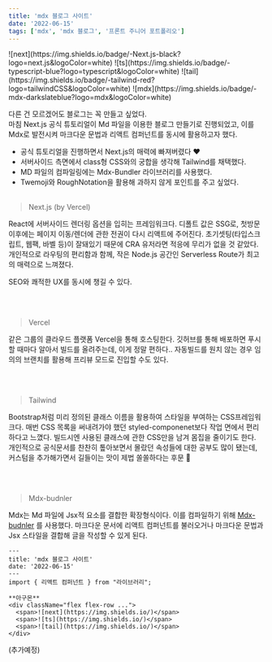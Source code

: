 ```yaml
---
title: 'mdx 블로그 사이트'
date: '2022-06-15'
tags: ['mdx', 'mdx 블로그', '프론트 주니어 포트폴리오']
---
```


<div className="flex flex-row justify-center space-x-1 mb-16">
  <span>![next](https://img.shields.io/badge/-Next.js-black?logo=next.js&logoColor=white)</span>
  <span>![ts](https://img.shields.io/badge/-typescript-blue?logo=typescript&logoColor=white)</span>
  <span>![tail](https://img.shields.io/badge/-tailwind-red?logo=tailwindCSS&logoColor=white)</span>
  <span>![mdx](https://img.shields.io/badge/-mdx-darkslateblue?logo=mdx&logoColor=white)</span>
</div>

다른 건 모르겠어도 블로그는 꼭 만들고 싶었다.  
마침 Next.js 공식 튜토리얼이 Md 파일을 이용한 블로그 만들기로 진행되었고,
이를 Mdx로 발전시켜 마크다운 문법과 리액트 컴퍼넌트를 동시에 활용하고자 했다.

- 공식 튜토리얼을 진행하면서 Next.js의 매력에 빠져버렸다 ♥️
- 서버사이드 측면에서 class형 CSS와의 궁합을 생각해 Tailwind를 채택했다.
- MD 파일의 컴파일링에는 Mdx-Bundler 라이브러리를 사용했다.
- Twemoji와 RoughNotation을 활용해 과하지 않게 포인트를 주고 싶었다.
<br/><br/>
> Next.js (by Vercel)

React에 서버사이드 렌더링 옵션을 입히는 프레임워크다.
디폴트 값은 SSG로, 첫방문 이후에는 페이지 이동/렌더에 관한 전권이 다시 리액트에 주어진다.
초기셋팅(타입스크립트, 웹팩, 바벨 등)이 잘돼있기 때문에 CRA 유저라면 적응에 무리가 없을 것 같았다.
개인적으로 라우팅의 편리함과 함께, 작은 Node.js 공간인 Serverless Route가 최고의 매력으로 느껴졌다.


SEO와 쾌적한 UX를 동시에 챙길 수 있다.

<br/><br/>
> Vercel

같은 그룹의 클라우드 플랫폼 Vercel을 통해 호스팅한다.
깃허브를 통해 배포하면 푸시할 때마다 알아서 빌드를 올려주는데,
이게 정말 편하다..
자동빌드를 원치 않는 경우 임의의 브랜치를 활용해 프리뷰 모드로 진입할 수도 있다.

<br/><br/>
> Tailwind

Bootstrap처럼 미리 정의된 클래스 이름을 활용하여 스타일을 부여하는 CSS프레임워크다.
매번 CSS 목록을 써내려가야 했던 styled-componenet보다 작업 면에서 편리하다고 느꼈다.
빌드시엔 사용된 클래스에 관한 CSS만을 남겨 몸집을 줄이기도 한다.
<br/>
개인적으로 공식문서를 찬찬히 톺아보면서 몰랐던 속성들에 대한 공부도 많이 됐는데,
커스텀을 추가해가면서 길들이는 맛이 제법 쏠쏠하다는 후문 🙊

<br/><br/>
> Mdx-budnler

Mdx는 Md 파일에 Jsx적 요소를 결합한 확장형식이다.
이를 컴파일하기 위해 [Mdx-budnler](https://www.iamyadav.com/blogs/use-mdx-bundler-with-next-js)
를 사용했다. 마크다운 문서에 리액트 컴퍼넌트를 불러오거나
마크다운 문법과 Jsx 스타일을 결합해 글을 작성할 수 있게 된다.
```mdx 예시.mdx
---
title: 'mdx 블로그 사이트'
date: '2022-06-15'
---
import { 리액트 컴퍼넌트 } from "라이브러리";

**아구몬**
<div className="flex flex-row ...">
  <span>![next](https://img.shields.io/)</span>
  <span>![ts](https://img.shields.io/)</span>
  <span>![tail](https://img.shields.io/)</span>
</div>
```

(추가예정)